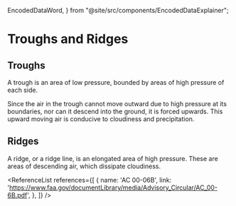   EncodedDataWord,
} from "@site/src/components/EncodedDataExplainer";

# Troughs and Ridges

## Troughs

A trough is an area of low pressure, bounded by areas of high pressure of each
side.

Since the air in the trough cannot move outward due to high pressure at its
boundaries, nor can it descend into the ground, it is forced upwards. This
upward moving air is conducive to cloudiness and precipitation.

## Ridges

A ridge, or a ridge line, is an elongated area of high pressure. These are areas
of descending air, which dissipate cloudiness.

<ReferenceList references={[
  {
    name: 'AC 00-06B',
    link: 'https://www.faa.gov/documentLibrary/media/Advisory_Circular/AC_00-6B.pdf',
  },
]} />
